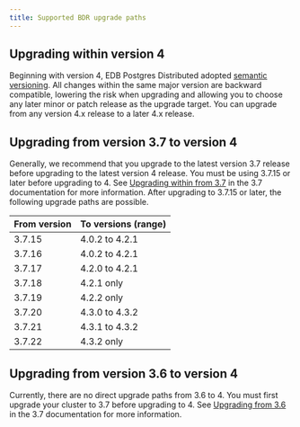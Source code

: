 ```yaml
---
title: Supported BDR upgrade paths
---
```


## Upgrading within version 4

Beginning with version 4, EDB Postgres Distributed adopted [semantic versioning](https://semver.org/). All changes within the same major version are backward compatible, lowering the risk when upgrading and allowing you to choose any later minor or patch release as the upgrade target. You can upgrade from any version 4.x release to a later 4.x release.


## Upgrading from version 3.7 to version 4

Generally, we recommend that you upgrade to the latest version 3.7 release before
upgrading to the latest version 4 release. You must be using 3.7.15 or later 
before upgrading to 4. See [Upgrading within from 3.7](/pgd/3.7/bdr/upgrades/supported_paths/#upgrading-within-version-37) in the
3.7 documentation for more information. After upgrading to 3.7.15 or later, the
following upgrade paths are possible.

| From version | To versions (range) |
| ---- | -- |
| 3.7.15 | 4.0.2 to 4.2.1 |
| 3.7.16 | 4.0.2 to 4.2.1 |
| 3.7.17 | 4.2.0 to 4.2.1 |
| 3.7.18 | 4.2.1 only |
| 3.7.19 | 4.2.2 only |
| 3.7.20 | 4.3.0 to 4.3.2 |
| 3.7.21 | 4.3.1 to 4.3.2 |
| 3.7.22 | 4.3.2 only |

## Upgrading from version 3.6 to version 4

Currently, there are no direct upgrade paths from 3.6 to 4. You must first upgrade your cluster to 3.7 before upgrading to 4. See [Upgrading from 3.6](/pgd/3.7/bdr/upgrades/supported_paths/#upgrading-from-version-36-to-version-37) in the 3.7 documentation for more information.

